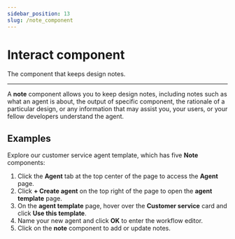 ```yaml
---
sidebar_position: 13
slug: /note_component
---
```


# Interact component

The component that keeps design notes.

---

A **note** component allows you to keep design notes, including notes such as what an agent is about, the output of specific component, the rationale of a particular design, or any information that may assist you, your users, or your fellow developers understand the agent.

## Examples

Explore our customer service agent template, which has five **Note** components:

1. Click the **Agent** tab at the top center of the page to access the **Agent** page.
2. Click **+ Create agent** on the top right of the page to open the **agent template** page.
3. On the **agent template** page, hover over the **Customer service** card and click **Use this template**.
4. Name your new agent and click **OK** to enter the workflow editor.
5. Click on the **note** component to add or update notes.